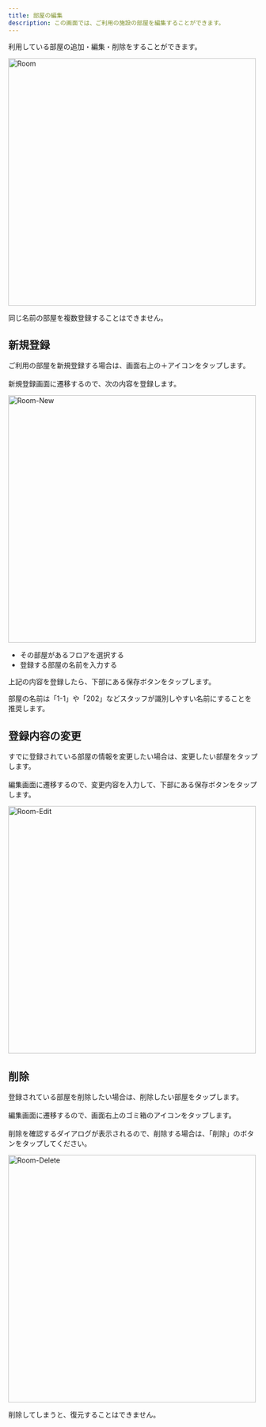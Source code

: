 ```yaml
---
title: 部屋の編集
description: この画面では、ご利用の施設の部屋を編集することができます。
---
```


利用している部屋の追加・編集・削除をすることができます。

<Image src="/assets/setting/room/room.png" alt="Room" height="500" />

<Warning>同じ名前の部屋を複数登録することはできません。</Warning>

## 新規登録

ご利用の部屋を新規登録する場合は、画面右上の＋アイコンをタップします。<br></br>
新規登録画面に遷移するので、次の内容を登録します。

<Image src="/assets/setting/room/room-new.png" alt="Room-New" height="500" />

- その部屋があるフロアを選択する
- 登録する部屋の名前を入力する

上記の内容を登録したら、下部にある保存ボタンをタップします。

<Info>部屋の名前は「1-1」や「202」などスタッフが識別しやすい名前にすることを推奨します。</Info>

## 登録内容の変更

すでに登録されている部屋の情報を変更したい場合は、変更したい部屋をタップします。<br></br>
編集画面に遷移するので、変更内容を入力して、下部にある保存ボタンをタップします。

<Image src="/assets/setting/room/room-edit.png" alt="Room-Edit" height="500" />

## 削除

登録されている部屋を削除したい場合は、削除したい部屋をタップします。<br></br>
編集画面に遷移するので、画面右上のゴミ箱のアイコンをタップします。<br></br>
削除を確認するダイアログが表示されるので、削除する場合は、「削除」のボタンをタップしてください。

<Image src="/assets/setting/room/room-delete.png" alt="Room-Delete" height="500" />

<Error>削除してしまうと、復元することはできません。</Error>
